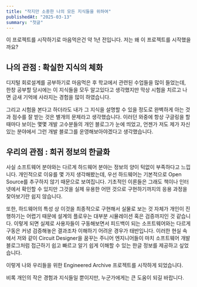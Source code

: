 ```yaml
---
title: "작지만 소중한 나의 모든 지식들을 위하여"
publishedAt: "2025-03-13"
summary: "첫글"
---
```


이 프로젝트를 시작하기로 마음먹은건 약 1년 전입니다. 저는 왜 이 프로젝트를 시작했을까요?

## 나의 관점 : 확실한 지식의 체화

디지털 회로설계를 공부하기로 마음먹은 후 학교에서 관련된 수업들을 많이 들었는데, 한창 공부할 당시에는 이 지식들을 모두 알고있다고 생각했지만 막상 시험을 치르고 나면 금새 기억에 사라지는 경험을 많이 하였습니다.

그리고 시험을 본다고 하더라도 내가 그 지식을 설명할 수 있을 정도로 완벽하게 아는 것과 점수를 잘 받는 것은 별개의 문제라고 생각했습니다. 이러던 와중에 항상 구글링을 할 때마다 보이는 몇몇 개발 고수분들의 개인 블로그가 눈에 띄었고, 언젠가 저도 제가 자신있는 분야에서 그런 개발 블로그를 운영해보아야겠다고 생각했습니다.

## 우리의 관점 : 희귀 정보의 한글화

사실 소프트웨어 분야와는 다르게 하드웨어 분야는 정보의 양이 턱없이 부족하다고 느낍니다. 개인적으로 이유를 몇 가지 생각해봤는데, 우선 하드웨어는 기본적으로 Open Source를 추구하지 않기 때문으로 보여집니다. 기초적인 이론들은 그래도 책이나 인터넷에서 확인할 수 있지만 그것을 실제 유용한 어떤 것으로 구현하기까지의 응용 과정을 찾아보기란 쉽지 않습니다.

또한, 하드웨어의 특성 상 이것을 최종적으로 구현해서 실물로 보는 것 자체가 개인이 진행하기는 어렵기 때문에 설계의 플로우는 대부분 시뮬레이션 혹은 검증까지인 것 같습니다. 이렇게 되면 실제로 사용자들이 구동해보면서 피드백이 되는 소프트웨어와는 다르게 구동은 커녕 검증해놓은 결과조차 이해하기 어려운 경우가 태반입니다. 이러한 현실 속에서 저와 같이 Circuit Designer을 꿈꾸는 주니어 엔지니어들이 마치 소프트웨어 개발 블로그처럼 접근하기 쉽고 빠르고 알기 쉽게 이해할 수 있는 한글 정보를 제공하고 싶었습니다.

이렇게 나와 우리들을 위한 Engineered Archive 프로젝트를 시작하게 되었습니다.

비록 개인의 작은 경험과 지식들일 뿐이지만, 누군가에게는 큰 도움이 되길 바랍니다.
